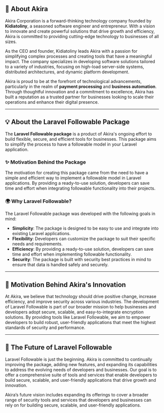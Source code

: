 ## 🏢 About Akira

Akira Corporation is a forward-thinking technology company founded by **Kidiatoliny**, a seasoned software engineer and entrepreneur. With a vision to innovate and create powerful solutions that drive growth and efficiency, Akira is committed to providing cutting-edge technology to businesses of all sizes.

As the CEO and founder, Kidiatoliny leads Akira with a passion for simplifying complex processes and creating tools that have a meaningful impact. The company specializes in developing software solutions tailored to a variety of industries, focusing on high-load server-side systems, distributed architectures, and dynamic platform development.

Akira is proud to be at the forefront of technological advancements, particularly in the realm of **payment processing** and **business automation**. Through thoughtful innovation and a commitment to excellence, Akira has built a reputation as a trusted partner for businesses looking to scale their operations and enhance their digital presence.

---

## 💡 About the Laravel Followable Package

The **Laravel Followable package** is a product of Akira's ongoing effort to build flexible, secure, and efficient tools for businesses.
This package aims to simplify  the process to  have a followable model in your Laravel application.

### ✨ Motivation Behind the Package

The motivation for creating this package came from the need
to have a simple and efficient way to implement a followable model in Laravel applications.
By providing a ready-to-use solution, developers can save time and effort when integrating followable functionality into their projects.

### 🌍 Why Laravel Followable?

The Laravel Followable package was developed with the following goals in mind:

- **Simplicity**: The package is designed to be easy to use and integrate into existing Laravel applications.
- **Flexibility**: Developers can customize the package to suit their specific needs and requirements.
- **Efficiency**: By providing a ready-to-use solution, developers can save time and effort when implementing followable functionality.
- **Security**: The package is built with security best practices in mind to ensure that data is handled safely and securely.
---

## 🎯 Motivation Behind Akira's Innovation

At Akira, we believe that technology should drive positive change, increase efficiency, and improve security across various industries.
The development of Laravel Followable is part of our broader mission to help businesses and developers adopt secure, scalable, and easy-to-integrate encryption solutions.
By providing tools like Laravel Followable, we aim to empower developers to build robust, user-friendly applications that meet the highest standards of security and performance.

---

## 🚀 The Future of Laravel Followable

Laravel Followable is just the beginning.
Akira is committed to continually improving the package, adding new features,
and expanding its capabilities to address the evolving needs of developers and businesses.
Our goal is to offer a comprehensive suite of tools and services that enable developers to build secure, scalable, and user-friendly applications that drive growth and innovation.

Akira’s future vision includes expanding its offerings to cover a broader range of security tools and services that developers and businesses can rely on for building secure, scalable, and user-friendly applications.